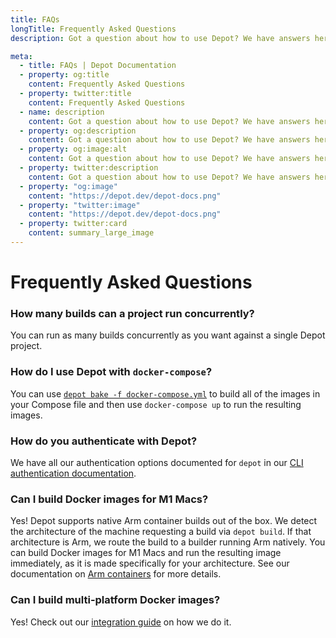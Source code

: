 ```yaml
---
title: FAQs
longTitle: Frequently Asked Questions
description: Got a question about how to use Depot? We have answers here.

meta:
  - title: FAQs | Depot Documentation
  - property: og:title
    content: Frequently Asked Questions
  - property: twitter:title
    content: Frequently Asked Questions
  - name: description
    content: Got a question about how to use Depot? We have answers here.
  - property: og:description
    content: Got a question about how to use Depot? We have answers here.
  - property: og:image:alt
    content: Got a question about how to use Depot? We have answers here.
  - property: twitter:description
    content: Got a question about how to use Depot? We have answers here.
  - property: "og:image"
    content: "https://depot.dev/depot-docs.png"
  - property: "twitter:image"
    content: "https://depot.dev/depot-docs.png"
  - property: twitter:card
    content: summary_large_image
---
```


# Frequently Asked Questions

### How many builds can a project run concurrently?

You can run as many builds concurrently as you want against a single Depot project.

### How do I use Depot with `docker-compose`?

You can use [`depot bake -f docker-compose.yml`](/docs/cli/reference#depot-bake) to build all of the images in your Compose file and then use `docker-compose up` to run the resulting images.

### How do you authenticate with Depot?

We have all our authentication options documented for `depot` in our [CLI authentication documentation](/docs/cli/authentication).

### Can I build Docker images for M1 Macs?

Yes! Depot supports native Arm container builds out of the box. We detect the architecture of the machine requesting a build via `depot build`. If that architecture is Arm, we route the build to a builder running Arm natively. You can build Docker images for M1 Macs and run the resulting image immediately, as it is made specifically for your architecture. See our documentation on [Arm containers](guides/arm-containers) for more details.

### Can I build multi-platform Docker images?

Yes! Check out our [integration guide](guides/arm-containers#what-about-multi-architecture-containers) on how we do it.
